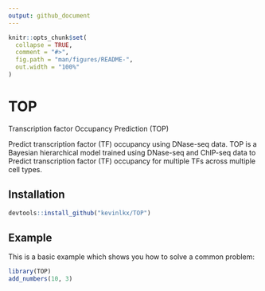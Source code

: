 ```yaml
---
output: github_document
---
```


<!-- README.md is generated from README.Rmd. Please edit that file -->

```r
knitr::opts_chunk$set(
  collapse = TRUE,
  comment = "#>",
  fig.path = "man/figures/README-",
  out.width = "100%"
)
```

# TOP
Transcription factor Occupancy Prediction (TOP)

<!-- badges: start -->
<!-- badges: end -->

Predict transcription factor (TF) occupancy using DNase-seq data.
TOP is a Bayesian hierarchical model trained using DNase-seq and ChIP-seq data to Predict transcription factor (TF) occupancy for multiple TFs across multiple cell types.
  
## Installation

```r
devtools::install_github("kevinlkx/TOP")
```

## Example

This is a basic example which shows you how to solve a common problem:

```r
library(TOP)
add_numbers(10, 3)
```
